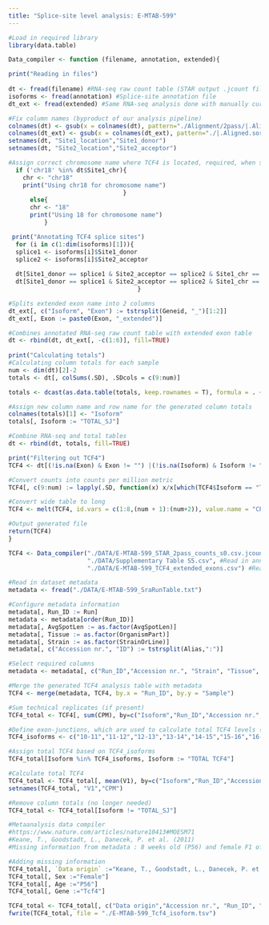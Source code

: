 ---
title: "Splice-site level analysis: E-MTAB-599"
---

```{r}
#Load in required library
library(data.table)
```

```{r}
Data_compiler <- function (filename, annotation, extended){

print("Reading in files")
  
dt <- fread(filename) #RNA-seq raw count table (STAR output .jcount file)
isoforms <- fread(annotation) #Splice-site annotation file
dt_ext <- fread(extended) #Same RNA-seq analysis done with manually curated extended exons (4c and 7bII) (FeatureCounts output)

#Fix column names (byproduct of our analysis pipeline)
colnames(dt) <- gsub(x = colnames(dt), pattern="./Alignment/2pass/|.Aligned.sortedByCoord.out.bam", replacement = "", fixed=FALSE)
colnames(dt_ext) <- gsub(x = colnames(dt_ext), pattern="./|.Aligned.sortedByCoord.out.bam", replacement = "", fixed=FALSE)
setnames(dt, "Site1_location","Site1_donor")
setnames(dt, "Site2_location","Site2_acceptor")

#Assign correct chromosome name where TCF4 is located, required, when shuffling input data (mouse, rat or human dataset).
  if ('chr18' %in% dt$Site1_chr){
    chr <- "chr18"
    print("Using chr18 for chromosome name")
                                }
      else{
      chr <- "18"
      print("Using 18 for chromosome name")
          }

 print("Annotating TCF4 splice sites")
  for (i in c(1:dim(isoforms)[1])){  
  splice1 <- isoforms[i]$Site1_donor
  splice2 <- isoforms[i]$Site2_acceptor
  
  dt[Site1_donor == splice1 & Site2_acceptor == splice2 & Site1_chr == chr & Site2_chr == chr, Isoform := isoforms[i]$Isoform]
  dt[Site1_donor == splice1 & Site2_acceptor == splice2 & Site1_chr == chr & Site2_chr == chr, Exon := isoforms[i]$Exon]
                                    }

#Splits extended exon name into 2 columns
dt_ext[, c("Isoform", "Exon") := tstrsplit(Geneid, "_")[1:2]]
dt_ext[, Exon := paste0(Exon, "_extended")]

#Combines annotated RNA-seq raw count table with extended exon table
dt <- rbind(dt, dt_ext[, -c(1:6)], fill=TRUE)
                            
print("Calculating totals")
#Calculating column totals for each sample
num <- dim(dt)[2]-2
totals <- dt[, colSums(.SD), .SDcols = c(9:num)]

totals <- dcast(as.data.table(totals, keep.rownames = T), formula = . ~ rn, value.var = "totals")

#Assign new column name and row name for the generated column totals
colnames(totals)[1] <- "Isoform"
totals[, Isoform := "TOTAL_SJ"]

#Combine RNA-seq and total tables
dt <- rbind(dt, totals, fill=TRUE)

print("Filtering out TCF4")
TCF4 <- dt[(!is.na(Exon) & Exon != "") |(!is.na(Isoform) & Isoform != "")] #Filter out our annotated TCF4 exons and isoforms

#Convert counts into counts per million metric
TCF4[, c(9:num) := lapply(.SD, function(x) x/x[which(TCF4$Isoform == "TOTAL_SJ")] * 1e6), .SDcols = c(9:num)]

#Convert wide table to long
TCF4 <- melt(TCF4, id.vars = c(1:8,(num + 1):(num+2)), value.name = "CPM", variable.name = "Sample")

#Output generated file
return(TCF4)
}

TCF4 <- Data_compiler("./DATA/E-MTAB-599_STAR_2pass_counts_s0.csv.jcounts.gz", #Read in raw RNA-seq data (STAR output .jcount file)
                      "./DATA/Supplementary Table S5.csv", #Read in annotation file, in this example mouse annotation was used
                      "./DATA/E-MTAB-599_TCF4_extended_exons.csv") #Read in 4c and 7bII extended exon raw count data (FeatureCounts output)

#Read in dataset metadata
metadata <- fread("./DATA/E-MTAB-599_SraRunTable.txt")
```

```{r}
#Configure metadata information
metadata[, Run_ID := Run]
metadata <- metadata[order(Run_ID)]
metadata[, AvgSpotLen := as.factor(AvgSpotLen)]
metadata[, Tissue := as.factor(OrganismPart)]
metadata[, Strain := as.factor(StrainOrLine)]
metadata[, c("Accession nr.", "ID") := tstrsplit(Alias,":")]

#Select required columns
metadata <- metadata[, c("Run_ID","Accession nr.", "Strain", "Tissue", "AvgSpotLen", "Organism")]
```

```{r}
#Merge the generated TCF4 analysis table with metadata
TCF4 <- merge(metadata, TCF4, by.x = "Run_ID", by.y = "Sample")
```

```{r}
#Sum technical replicates (if present)
TCF4_total <- TCF4[, sum(CPM), by=c("Isoform","Run_ID","Accession nr.", "Strain", "Tissue", "AvgSpotLen", "Organism")]

#Define exon-junctions, which are used to calculate total TCF4 levels (20-21 junction is omitted due to irregularities in exon 21) 
TCF4_isoforms <- c("10-11","11-12","12-13","13-14","14-15","15-16","16-17","17-18","18-19","19-20")#,"20-21"

#Assign total TCF4 based on TCF4_isoforms
TCF4_total[Isoform %in% TCF4_isoforms, Isoform := "TOTAL TCF4"]

#Calculate total TCF4
TCF4_total <- TCF4_total[, mean(V1), by=c("Isoform","Run_ID","Accession nr.", "Strain", "Tissue", "AvgSpotLen", "Organism")]
setnames(TCF4_total, "V1","CPM")

#Remove column totals (no longer needed)
TCF4_total <- TCF4_total[Isoform != "TOTAL_SJ"]
```

```{r}
#Metaanalysis data compiler
#https://www.nature.com/articles/nature10413#MOESM71
#Keane, T., Goodstadt, L., Danecek, P. et al. (2011)
#Missing information from metadata : 8 weeks old (P56) and female F1 offspring

#Adding missing information
TCF4_total[, `Data origin` :="Keane, T., Goodstadt, L., Danecek, P. et al. (2011)"]
TCF4_total[, Sex :="Female"]
TCF4_total[, Age :="P56"]
TCF4_total[, Gene :="Tcf4"]

TCF4_total <- TCF4_total[, c("Data origin","Accession nr.", "Run_ID", "Organism", "Strain", "Sex","Tissue","Age","Gene","Isoform", "CPM")]
fwrite(TCF4_total, file = "./E-MTAB-599_Tcf4_isoform.tsv")
```
